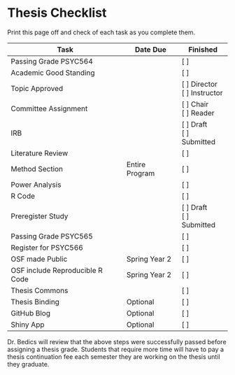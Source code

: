 # Thesis Checklist

Print this page off and check of each task as you complete them. 


| Task           | Date Due | Finished | 
|----------------|---------------|-----------|
| Passing Grade PSYC564 | | [ ] |
| Academic Good Standing |  | [ ]  |
| Topic Approved | | [ ] Director<br/>[ ] Instructor |
| Committee Assignment | | [ ] Chair<br/>[ ] Reader |
| IRB |  | [ ] Draft<br/>[ ] Submitted |
| Literature Review |  | [ ]  |
| Method Section | Entire Program | [ ]  |
| Power Analysis |  | [ ]  |
| R Code |  | [ ]  |
| Preregister Study |  | [ ] Draft<br/>[ ] Submitted |
| Passing Grade PSYC565 |  | [ ]  |
| Register for PSYC566 |  | [ ]  |
| OSF made Public | Spring Year 2  | [ ]  |
| OSF include Reproducible R Code | Spring Year 2  | [ ]  |
| Thesis Commons | | [ ]  |
| Thesis Binding | Optional | [ ]  |
| GitHub Blog | Optional | [ ]  |
| Shiny App | Optional | [ ]  |

Dr. Bedics will review that the above steps were successfully passed before assigning a thesis grade. Students that require more time will have to pay a thesis continuation fee each semester they are working on the thesis until they graduate.  
